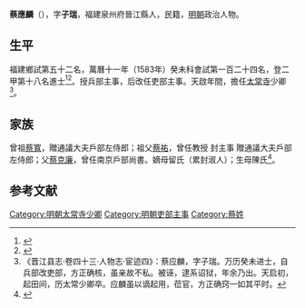 {{明清人物信息框
| 姓名 = 蔡應麟
| 原名 =
| 圖片名稱= 
| 圖片大小 =
| 圖片說明 = 
| 最高職務 =
| 國家 = 大明 
| 爵位 =
| 籍貫 = 福建泉州府晉江縣
| 族裔 = 
| 旗籍 = 
| 字號 = 
| 諡號 =
| 出生日期 =
| 出生地點 =福建泉州府晉江縣
| 逝世日期 = 
| 逝世地點 =
| 墓葬 =
| 配偶 = 
| 親屬 = 
| 出身 =
* 萬曆十一年癸未科進士
| 經歷 =
| 著作 =  
}}
'''蔡應麟'''（{{bd|？||？|catIdx=}}），字'''子瑞'''，福建泉州府晉江縣人，民籍，[[明朝|明朝]]政治人物。

== 生平 ==
福建鄉試第五十二名，萬曆十一年（1583年）癸未科會試第一百二十四名，登二甲第十八名進士<ref>{{Cite book|title=《皇明贡举考》卷五|last=（明）[[张朝瑞|张朝瑞]]|first=|publisher=《续修四库全书》史部第828册|year=|isbn=|location=|pages=}}</ref><ref>{{Cite book|title=贡举志五种 上|last=鲁小俊，江俊伟著|first=|publisher=武汉：武汉大学出版社|year=2009|isbn=978-7-307-07043-1|location=|pages=}}</ref>。授兵部主事，后改任吏部主事。天啟年間，擔任[[太常寺|太常寺]]少卿<ref>《晋江县志·卷四十三·人物志·宦迹四》：蔡应麟，字子瑞。万历癸未进士，自兵部改吏部，方正确核，虽亲故不私。被诬，逮系诏狱，年余乃出。天启初，起田间，历太常少卿卒。应麟虽以谪起用，莅官，方正确窍一如其平时。</ref>。

== 家族 ==
曾祖[[蔡寬|蔡寬]]，贈通議大夫戶部左侍郎；祖父[[蔡祐|蔡祐]]，曾任教授 封主事 贈通議大夫戶部左侍郎；父[[蔡克廉|蔡克廉]]，曾任南京戶部尚書。嫡母留氏（累封淑人）；生母陳氏<ref>{{Cite book|title=天一阁藏明代科举录选刊 登科录 点校本|last=龚延明主编|first=|publisher=宁波出版社|year=2016|isbn=978-7-5526-2320-8|location=宁波|pages=|quote=《天一閣藏明代科舉錄選刊.登科錄》之《萬曆十一年癸未科殿試登科錄》}}</ref>。

==参考文献==
{{reflist}}

{{萬曆十一年癸未科殿試金榜}}

{{DEFAULTSORT:Cai蔡}}
[[Category:明朝太常寺少卿|Category:明朝太常寺少卿]]
[[Category:明朝吏部主事|Category:明朝吏部主事]]
[[Category:蔡姓|Category:蔡姓]]


{{明朝人物小作品}}